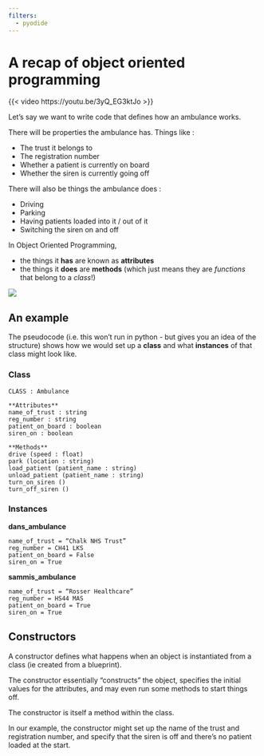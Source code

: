 ```yaml
---
filters:
  - pyodide
---
```


# A recap of object oriented programming

{{< video https://youtu.be/3yQ_EG3ktJo >}}

Let’s say we want to write code that defines how an ambulance works.

There will be properties the ambulance has.  Things like :

- The trust it belongs to
- The registration number
- Whether a patient is currently on board
- Whether the siren is currently going off

There will also be things the ambulance does :

- Driving
- Parking
- Having patients loaded into it / out of it
- Switching the siren on and off

In Object Oriented Programming,

- the things it **has** are known as **attributes**
- the things it **does** are **methods** (which just means they are *functions* that belong to a *class*!)

![](assets/2024-05-20-12-01-11.png)

## An example

The pseudocode (i.e. this won't run in python - but gives you an idea of the structure) shows how we would set up a **class** and what **instances** of that class might look like.

### Class

```
CLASS : Ambulance

**Attributes**
name_of_trust : string
reg_number : string
patient_on_board : boolean
siren_on : boolean

**Methods**
drive (speed : float)
park (location : string)
load_patient (patient_name : string)
unload_patient (patient_name : string)
turn_on_siren ()
turn_off_siren ()

```

### Instances

**dans_ambulance**
```
name_of_trust = “Chalk NHS Trust”
reg_number = CH41 LKS
patient_on_board = False
siren_on = True
```

**sammis_ambulance**
```
name_of_trust = “Rosser Healthcare”
reg_number = HS44 MAS
patient_on_board = True
siren_on = True
```

## Constructors

A constructor defines what happens when an object is instantiated from a class (ie created from a blueprint).

The constructor essentially “constructs” the object, specifies the initial values for the attributes, and may even run some methods to start things off.

The constructor is itself a method within the class.

In our example, the constructor might set up the name of the trust and registration number, and specify that the siren is off and there’s no patient loaded at the start.

